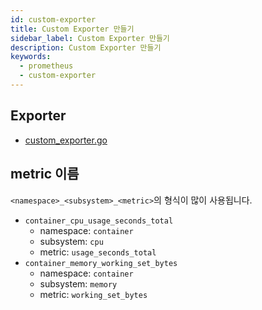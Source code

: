 ```yaml
---
id: custom-exporter
title: Custom Exporter 만들기
sidebar_label: Custom Exporter 만들기
description: Custom Exporter 만들기
keywords:
  - prometheus
  - custom-exporter
---
```


## Exporter

- [custom_exporter.go](https://github.com/hhk7734/custom_exporter.go)

## metric 이름

`<namespace>_<subsystem>_<metric>`의 형식이 많이 사용됩니다.

- `container_cpu_usage_seconds_total`
  - namespace: `container`
  - subsystem: `cpu`
  - metric: `usage_seconds_total`
- `container_memory_working_set_bytes`
  - namespace: `container`
  - subsystem: `memory`
  - metric: `working_set_bytes`
